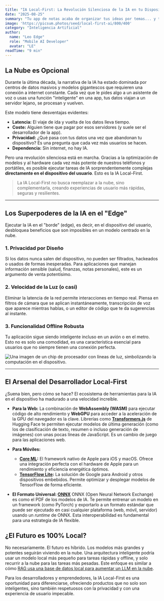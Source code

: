 ```yaml
---
title: "IA Local-First: La Revolución Silenciosa de la IA en tu Dispositivo"
date: "2025-08-25"
summary: "Tu app de notas acaba de organizar tus ideas por temas... y tu teléfono está en modo avión. No es magia, es la IA Local-First, una tendencia que prioriza privacidad, velocidad y una UX superior."
image: 'https://picsum.photos/seed/local-first-ai/800/400'
category: "Inteligencia Artificial"
author:
  name: "Leo Edge"
  role: "Mobile AI Developer"
  avatar: "LE"
readTime: "9 min"
---
```


## La Nube es Opcional

Durante la última década, la narrativa de la IA ha estado dominada por centros de datos masivos y modelos gigantescos que requieren una conexión a internet constante. Cada vez que le pides algo a un asistente de voz o usas una función "inteligente" en una app, tus datos viajan a un servidor lejano, se procesan y vuelven.

Este modelo tiene desventajas evidentes:

-   **Latencia:** El viaje de ida y vuelta de los datos lleva tiempo.
-   **Coste:** Alguien tiene que pagar por esos servidores (y suele ser el desarrollador de la app).
-   **Privacidad:** ¿Qué pasa con tus datos una vez que abandonan tu dispositivo? Es una pregunta que cada vez más usuarios se hacen.
-   **Dependencia:** Sin internet, no hay IA.

Pero una revolución silenciosa está en marcha. Gracias a la optimización de modelos y al hardware cada vez más potente de nuestros teléfonos y portátiles, es posible ejecutar tareas de IA sorprendentemente complejas **directamente en el dispositivo del usuario**. Esto es la IA Local-First.

> La IA Local-First no busca reemplazar a la nube, sino complementarla, creando experiencias de usuario más rápidas, seguras y resilientes.

---

## Los Superpoderes de la IA en el "Edge"

Ejecutar la IA en el "borde" (edge), es decir, en el dispositivo del usuario, desbloquea beneficios que son imposibles en un modelo centrado en la nube.

### 1. Privacidad por Diseño

Si los datos nunca salen del dispositivo, no pueden ser filtrados, hackeados o usados de formas inesperadas. Para aplicaciones que manejan información sensible (salud, finanzas, notas personales), este es un argumento de venta potentísimo.

### 2. Velocidad de la Luz (o casi)

Eliminar la latencia de la red permite interacciones en tiempo real. Piensa en filtros de cámara que se aplican instantáneamente, transcripción de voz que aparece mientras hablas, o un editor de código que te da sugerencias al instante.

### 3. Funcionalidad Offline Robusta

Tu aplicación sigue siendo inteligente incluso en un avión o en el metro. Esto no es solo una comodidad, es una característica esencial para usuarios que no siempre tienen una conexión perfecta.

![Una imagen de un chip de procesador con líneas de luz, simbolizando la computación en el dispositivo.](https://images.unsplash.com/photo-1592424002053-21f36927fdb8?w=800&h=400&fit=crop)

---

## El Arsenal del Desarrollador Local-First

¿Suena bien, pero cómo se hace? El ecosistema de herramientas para la IA en el dispositivo ha madurado a una velocidad increíble.

-   **Para la Web:** La combinación de **WebAssembly (WASM)** para ejecutar código de alto rendimiento y **WebGPU** para acceder a la aceleración de la GPU del navegador es la clave. Librerías como **[Transformers.js](https://huggingface.co/docs/transformers.js/index)** de Hugging Face te permiten ejecutar modelos de última generación (como los de clasificación de texto, resumen o incluso generación de imágenes) con unas pocas líneas de JavaScript. Es un cambio de juego para las aplicaciones web.

-   **Para Móviles:**
    -   **[Core ML](https://developer.apple.com/documentation/coreml):** El framework nativo de Apple para iOS y macOS. Ofrece una integración perfecta con el hardware de Apple para un rendimiento y eficiencia energética óptimos.
    -   **[TensorFlow Lite](https://www.tensorflow.org/lite):** La solución de Google para Android y otros dispositivos embebidos. Permite optimizar y desplegar modelos de TensorFlow de forma eficiente.

-   **El Formato Universal: [ONNX](https://onnx.ai/)**
    ONNX (Open Neural Network Exchange) es como el PDF de los modelos de IA. Te permite entrenar un modelo en un framework (como PyTorch) y exportarlo a un formato estándar que puede ser ejecutado en casi cualquier plataforma (web, móvil, servidor) usando un *runtime* de ONNX. Esta interoperabilidad es fundamental para una estrategia de IA flexible.

## ¿El Futuro es 100% Local?

No necesariamente. El futuro es híbrido. Los modelos más grandes y potentes seguirán viviendo en la nube. Una arquitectura inteligente podría usar un modelo local más pequeño para tareas rápidas y offline, y solo recurrir a la nube para las tareas más pesadas. Este enfoque es similar a cómo [RAG usa una base de datos local para aumentar un LLM en la nube](/blog/finetuning-vs-rag).

Para los desarrolladores y emprendedores, la IA Local-First es una oportunidad para diferenciarse, ofreciendo productos que no solo son inteligentes, sino también respetuosos con la privacidad y con una experiencia de usuario impecable.
